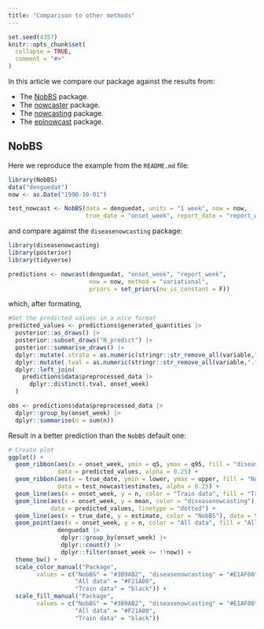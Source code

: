 ```yaml
---
title: "Comparison to other methods"
---
```


```r
set.seed(4357)
knitr::opts_chunk$set(
  collapse = TRUE,
  comment = "#>"
)
```

In this article we compare our package against the results from:

+ The [NobBS](https://github.com/sarahhbellum/NobBS) package.
+ The [nowcaster](https://covid19br.github.io/nowcaster/index.html) package.
+ The [nowcasting](https://github.com/nmecsys/nowcasting) package.
+ The [epinowcast](https://package.epinowcast.org/articles/model.html) package.

## NobBS

Here we reproduce the example from the `README.md` file:

```r
library(NobBS)
data("denguedat")
now <- as.Date("1990-10-01")

test_nowcast <- NobBS(data = denguedat, units = "1 week", now = now,
                      true_date = "onset_week", report_date = "report_week")
```

and compare against the `diseasenowcasting` package:

```r
library(diseasenowcasting)
library(posterior)
library(tidyverse)

predictions <- nowcast(denguedat, "onset_week", "report_week",
                       now = now, method = "variational",
                       priors = set_priors(nu_is_constant = F))
```

which, after formating, 

```r
#Get the predicted values in a nice format
predicted_values <- predictions$generated_quantities |>
  posterior::as_draws() |>
  posterior::subset_draws("N_predict") |>
  posterior::summarise_draws() |>
  dplyr::mutate(.strata = as.numeric(stringr::str_remove_all(variable,".*\\[.*,|\\]"))) |>
  dplyr::mutate(.tval = as.numeric(stringr::str_remove_all(variable,".*\\[|,.*\\]"))) |>
  dplyr::left_join(
    predictions$data$preprocessed_data |>
      dplyr::distinct(.tval, onset_week)
  )

obs <- predictions$data$preprocessed_data |>
  dplyr::group_by(onset_week) |>
  dplyr::summarise(n = sum(n))
```

Result in a better prediction than the `NobBS` default one:

```r
# Create plot
ggplot() +
  geom_ribbon(aes(x = onset_week, ymin = q5, ymax = q95, fill = "diseasenowcasting"),
              data = predicted_values, alpha = 0.25) +
  geom_ribbon(aes(x = true_date, ymin = lower, ymax = upper, fill = "NobBS"),
              data = test_nowcast$estimates, alpha = 0.25) +
  geom_line(aes(x = onset_week, y = n, color = "Train data", fill = "Train data"), data = obs) +
  geom_line(aes(x = onset_week, y = mean, color = "diseasenowcasting"),
            data = predicted_values, linetype = "dotted") +
  geom_line(aes(x = true_date, y = estimate, color = "NobBS"), data = test_nowcast$estimates) +
  geom_point(aes(x = onset_week, y = n, color = "All data", fill = "All data"), data =
              denguedat |>
               dplyr::group_by(onset_week) |>
               dplyr::count() |>
               dplyr::filter(onset_week <= !!now)) +
  theme_bw() +
  scale_color_manual("Package",
        values = c("NobBS" = "#3B9AB2", "diseasenowcasting" = "#E1AF00",
                   "All data" = "#F21A00",
                   "Train data" = "black")) +
  scale_fill_manual("Package",
        values = c("NobBS" = "#3B9AB2", "diseasenowcasting" = "#E1AF00",
                   "All data" = "#F21A00",
                   "Train data" = "black"))
```


